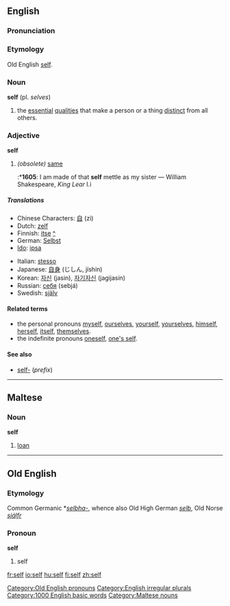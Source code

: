 ==English==
===Pronunciation===
{{IPA|/sɛlf/}}
===Etymology===
Old English [[self#Old English|self]].
===Noun===
'''self''' (pl. ''selves'')

# the [[essential]] [[qualities]] that make a person or a thing [[distinct]] from all others.

===Adjective===
'''self'''

# ''(obsolete)'' [[same]]
#:*'''1605''': I am made of that '''self''' mettle as my sister — William Shakespeare, ''King Lear'' I.i

=====Translations=====
{{top}}
*Chinese Characters: [[自]] (zì)
*Dutch: [[zelf]] {{n}}
*Finnish: [[itse]] [[:fi:itse|^]]
*German: [[Selbst]] {{n}}
*[[Ido]]: [[ipsa]]
{{mid}}
*Italian: [[stesso]]
*Japanese: [[自身]] (じしん, jíshin)
*Korean: [[자신]] (jasin), [[자기자신]] (jagijasin)
*Russian: [[себя]] (sebjá)
*Swedish: [[själv]]
{{bottom}}

====Related terms====
*the personal pronouns [[myself]], [[ourselves]], [[yourself]], [[yourselves]], [[himself]], [[herself]], [[itself]], [[themselves]].
*the indefinite pronouns [[oneself]], [[one's self]].

====See also====
*[[self-]] (''prefix'')

----

==Maltese==
===Noun===
'''self'''

# [[loan]]

----

==Old English==
===Etymology===
Common Germanic *''[[selbha-]]'', whence also Old High German ''[[selb]]'', Old Norse ''[[sjálfr]]''
===Pronoun===
'''self'''

# self

[[Category:Old English pronouns]]

[[Category:English irregular plurals]]
[[Category:1000 English basic words]]
[[Category:Maltese nouns]]

[[fr:self]]
[[io:self]]
[[hu:self]]
[[fi:self]]
[[zh:self]]